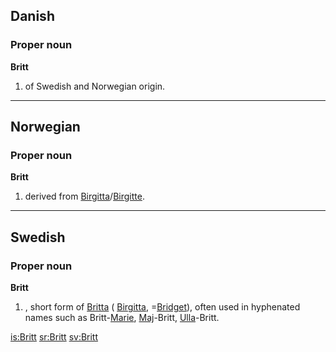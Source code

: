 ==Danish==

===Proper noun===
'''Britt'''

# {{given name|female||da:}} of Swedish and Norwegian origin.

----

==Norwegian==

===Proper noun===
'''Britt'''

# {{given name|female||no:}} derived from [[Birgitta]]/[[Birgitte]].

----

==Swedish==

===Proper noun===
'''Britt'''

# {{given name|female||sv:}}, short form of [[Britta]] ( [[Birgitta]], =[[Bridget]]), often used in hyphenated names such as Britt-[[Marie]], [[Maj]]-Britt, [[Ulla]]-Britt.

[[is:Britt]]
[[sr:Britt]]
[[sv:Britt]]